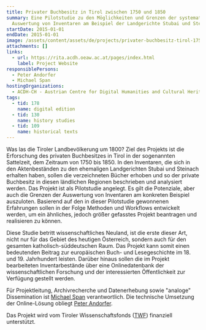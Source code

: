 ```yaml
---
title: Privater Buchbesitz in Tirol zwischen 1750 und 1850
summary: Eine Pilotstudie zu den Möglichkeiten und Grenzen der systematischen
  Auswertung von Inventaren am Beispiel der Landgerichte Stubai und Steinach.
startDate: 2015-01-01
endDate: 2015-01-01
image: /assets/content/assets/de/projects/privater-buchbesitz-tirol-1750-und-1850/1024px-Old_book_bindings.jpg
attachments: []
links:
  - url: https://rita.acdh.oeaw.ac.at/pages/index.html
    label: Project Website
responsiblePersons:
  - Peter Andorfer
  - Michael Span
hostingOrganizations:
  - ACDH-CH - Austrian Centre for Digital Humanities and Cultural Heritage
tags:
  - tid: 178
    name: digital edition
  - tid: 130
    name: history studies
  - tid: 109
    name: historical texts
---
```

Was las die Tiroler Landbevölkerung um 1800? Ziel des Projekts ist die Erforschung des privaten Buchbesitzes in Tirol in der sogenannten Sattelzeit, dem Zeitraum von 1750 bis 1850. In den Inventaren, die sich in den Aktenbeständen zu den ehemaligen Landgerichten Stubai und Steinach erhalten haben, sollen die verzeichneten Bücher erhoben und so der private Buchbesitz in diesen ländlichen Regionen beschrieben und analysiert werden. Das Projekt ist als Pilotstudie angelegt. Es gilt die Potenziale, aber auch die Grenzen der Auswertung von Inventaren am konkreten Beispiel auszuloten. Basierend auf den in dieser Pilotstudie gewonnenen Erfahrungen sollen in der Folge Methoden und Workflows entwickelt werden, um ein ähnliches, jedoch größer gefasstes Projekt beantragen und realisieren zu können.

Diese Studie betritt wissenschaftliches Neuland, ist die erste dieser Art, nicht nur für das Gebiet des heutigen Österreich, sondern auch für den gesamten katholisch-süddeutschen Raum. Das Projekt kann somit einen bedeutenden Beitrag zur europäischen Buch- und Lesegeschichte im 18. und 19. Jahrhundert leisten. Darüber hinaus sollen die im Projekt bearbeiteten Inventarbestände über eine Onlinedatenbank der wissenschaftlichen Forschung und der interessierten Öffentlichkeit zur Verfügung gestellt werden.

Für Projektleitung, Archivrecherche und Datenerhebung sowie "analoge" Dissemination ist [Michael Span](http://www.uibk.ac.at/geschichte-ethnologie/mitarbeiterinnen/projekt/span-michael/) verantwortlich. Die technische Umsetzung der Online-Lösung obliegt [Peter Andorfer](http://www.oeaw.ac.at/acdh/en/andorfer).

Das Projekt wird vom Tiroler Wissenschaftsfonds ([TWF](https://www.tirol.gv.at/bildung/wissenschaftsfonds/)) finanziell unterstützt.
